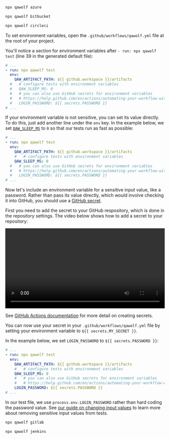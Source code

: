 
<CiTabs>
<TabItem value="azure">

```bash
npx qawolf azure
```

</TabItem>
<TabItem value="bitbucket">

```bash
npx qawolf bitbucket
```

</TabItem>
<TabItem value="circleci">

```bash
npx qawolf circleci
```

</TabItem>
<TabItem value="github">

To set environment variables, open the `.github/workflows/qawolf.yml` file at the root of your project.

You'll notice a section for environment variables after `- run: npx qawolf test` (line 39 in the generated default file):

```yaml
# ...
- run: npx qawolf test
  env:
    QAW_ARTIFACT_PATH: ${{ github.workspace }}/artifacts
  #   # configure tests with environment variables
  #   QAW_SLEEP_MS: 0
  #   # you can also use GitHub secrets for environment variables
  #   # https://help.github.com/en/actions/automating-your-workflow-with-github-actions/creating-and-using-encrypted-secrets
  #   LOGIN_PASSWORD: ${{ secrets.PASSWORD }}
# ...
```

If your environment variable is not sensitive, you can set its value directly. To do this, just add another line under the `env` key. In the example below, we set [`QAW_SLEEP_MS`](TODOFIXLINK) to `0` so that our tests run as fast as possible:

```yaml
# ...
- run: npx qawolf test
  env:
    QAW_ARTIFACT_PATH: ${{ github.workspace }}/artifacts
    #   # configure tests with environment variables
    QAW_SLEEP_MS: 0
  #   # you can also use GitHub secrets for environment variables
  #   # https://help.github.com/en/actions/automating-your-workflow-with-github-actions/creating-and-using-encrypted-secrets
  #   LOGIN_PASSWORD: ${{ secrets.PASSWORD }}
# ...
```

Now let's include an environment variable for a sensitive input value, like a password. Rather than pass its value directly, which would involve checking it into GitHub, you should use a [GitHub secret](https://help.github.com/en/actions/automating-your-workflow-with-github-actions/creating-and-using-encrypted-secrets).

First you need to add the secret to your GitHub respository, which is done in the repository settings. The video below shows how to add a secret to your repository:

<video controls title="add secret to GitHub repository" width="100%">
  <source
    src="https://storage.googleapis.com/docs.qawolf.com/tutorials/github_secret.mov"
    type="video/mp4"
  />
</video>

See [GitHub Actions documentation](https://help.github.com/en/actions/automating-your-workflow-with-github-actions/creating-and-using-encrypted-secrets#creating-encrypted-secrets) for more detail on creating secrets.

You can now use your secret in your `.github/workflows/qawolf.yml` file by setting your environment variable to `${{ secrets.MY_SECRET }}`.

In the example below, we set `LOGIN_PASSWORD` to `${{ secrets.PASSWORD }}`:

```yaml
# ...
- run: npx qawolf test
  env:
    QAW_ARTIFACT_PATH: ${{ github.workspace }}/artifacts
    #   # configure tests with environment variables
    QAW_SLEEP_MS: 0
    #   # you can also use GitHub secrets for environment variables
    #   # https://help.github.com/en/actions/automating-your-workflow-with-github-actions/creating-and-using-encrypted-secrets
    LOGIN_PASSWORD: ${{ secrets.PASSWORD }}
# ...
```

In our test file, we use `process.env.LOGIN_PASSWORD` rather than hard coding the password value. See [our guide on changing input values](TODOFIXLINK) to learn more about removing sensitive input values from tests.

</TabItem>
<TabItem value="gitlab">

```bash
npx qawolf gitlab
```

</TabItem>
<TabItem value="jenkins">

```bash
npx qawolf jenkins
```

</TabItem>
</CiTabs>
